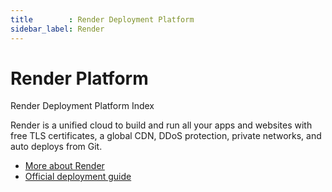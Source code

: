 ```yaml
---
title        : Render Deployment Platform
sidebar_label: Render
---
```


# Render Platform


<SubHeading color="#25c2a0">Render Deployment Platform Index</SubHeading>

Render is a unified cloud to build and run all your apps and websites with free TLS certificates, a global CDN, DDoS protection, private networks, and auto deploys from Git.

- [More about Render](https://render.com/)
- [Official deployment guide](https://render.com/docs)

<DocCardList />
